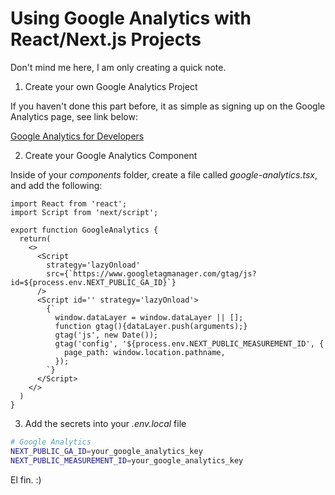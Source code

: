 
# Using Google Analytics with React/Next.js Projects

<Name />

Don't mind me here, I am only creating a quick note.

1. Create your own Google Analytics Project

If you haven't done this part before, it as simple as signing up on the Google Analytics page, see link below:

[Google Analytics for Developers](https://developers.google.com/analytics)

2. Create your Google Analytics Component

Inside of your _components_ folder, create a file called _google-analytics.tsx_, and add the following:

```tsx
import React from 'react';
import Script from 'next/script';

export function GoogleAnalytics {
  return(
    <>
      <Script
        strategy='lazyOnload'
        src={`https://www.googletagmanager.com/gtag/js?id=${process.env.NEXT_PUBLIC_GA_ID}`}
      />
      <Script id='' strategy='lazyOnload'>
        {`
          window.dataLayer = window.dataLayer || [];
          function gtag(){dataLayer.push(arguments);}
          gtag('js', new Date());
          gtag('config', '${process.env.NEXT_PUBLIC_MEASUREMENT_ID', {
            page_path: window.location.pathname,
          });
        `}
      </Script>
    </>
  )
}
```

3. Add the secrets into your _.env.local_ file

```bash
# Google Analytics
NEXT_PUBLIC_GA_ID=your_google_analytics_key
NEXT_PUBLIC_MEASUREMENT_ID=your_google_analytics_key
```

El fin. :)
